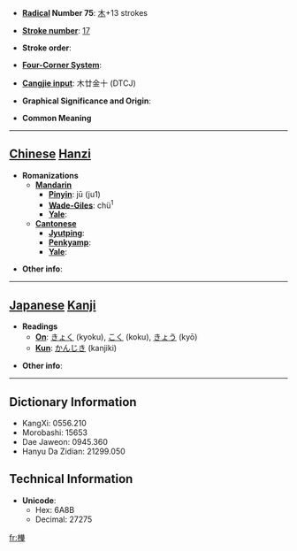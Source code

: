 * '''[[Wiktionary:Chinese radical index| Radical]] Number 75''': [[Wiktionary:Chinese radical index 木|木]]+13 strokes

* '''[[Wiktionary:Chinese total strokes index|Stroke number]]''': [[Wiktionary:Chinese total strokes index 17|17]]

* '''Stroke order''': 

* '''[[Wiktionary:Chinese four corner index|Four-Corner System]]''': 

* '''[[Wiktionary:Chinese Cangjie index|Cangjie input]]''': 木廿金十 (DTCJ)

* '''Graphical Significance and Origin''': 

* '''Common Meaning'''

----

== [[Chinese]] [[Hanzi]] ==

* '''Romanizations'''
** '''[[Mandarin]]'''
*** '''[[Pinyin]]''': jū (ju1)
*** '''[[Wade-Giles]]''': chü<sup>1</sup>
*** '''[[Yale]]''': 
** '''[[Cantonese]]'''
*** '''[[Jyutping]]''':
*** '''[[Penkyamp]]''': 
*** '''[[Yale]]''': 

* '''Other info''': 

----

== [[Japanese]] [[Kanji]] ==

* '''Readings'''
** '''[[On]]''': [[きょく]] (kyoku), [[こく]] (koku), [[きょう]] (kyō)
** '''[[Kun]]''': [[かんじき]] (kanjiki)

* '''Other info''':  

----

== Dictionary Information ==

* KangXi: 0556.210
* Morobashi: 15653
* Dae Jaweon: 0945.360
* Hanyu Da Zidian: 21299.050

== Technical Information ==

* '''Unicode''':
** Hex: 6A8B
** Decimal: 27275

[[fr:檋]]